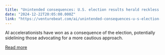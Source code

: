 ```yaml
---
title: "Unintended consequences: U.S. election results herald reckless AI development"
date: "2024-12-22T20:05:00.000Z"
link: "https://venturebeat.com/ai/unintended-consequences-u-s-election-results-herald-reckless-ai-development/"
---
```


AI accelerationists have won as a consequence of the election, potentially sidelining those advocating for a more cautious approach.

[Read more](https://venturebeat.com/ai/unintended-consequences-u-s-election-results-herald-reckless-ai-development/)
